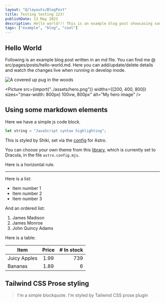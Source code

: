 ```yaml
---
layout: "@/layouts/BlogPost"
title: Testing testing 123!
publishDate: 13 May 2022
description: Hello world!!! This is an example blog post showcasing some of the cool stuff Astro Cactus theme can do.
tags: ["example", "blog", "cool"]
---
```




## Hello World

Following is an example blog post written in an md file. You can find me @ src/pages/posts/hello-world.md. Here you can add/update/delete details and watch the changes live when running in develop mode.

<Image
	src="https://picsum.photos/id/1025/550/460"
	alt="A covered up pug in the woods"
	width={550}
	height={460}
/>

<Picture src={import("../assets/hero.png")} widths={[200, 400, 800]} sizes="(max-width: 800px) 100vw, 800px" alt="My hero image" />

## Using some markdown elements

Here we have a simple js code block.

```js
let string = "JavaScript syntax highlighting";
```

This is styled by Shiki, set via the [config](https://docs.astro.build/en/guides/markdown-content/#syntax-highlighting) for Astro.

You can choose your own theme from this [library](https://github.com/shikijs/shiki/blob/main/docs/themes.md#all-themes), which is currently set to Dracula, in the file `astro.config.mjs`.

Here is a horizontal rule.

---

Here is a list:

- Item number 1
- Item number 2
- Item number 3

And an ordered list:

1. James Madison
2. James Monroe
3. John Quincy Adams

Here is a table:

| Item         | Price | # In stock |
| ------------ | :---: | ---------: |
| Juicy Apples | 1.99  |        739 |
| Bananas      | 1.89  |          6 |

## Tailwind CSS Prose styling

> I'm a simple blockquote.
> I'm styled by Tailwind CSS prose plugin

